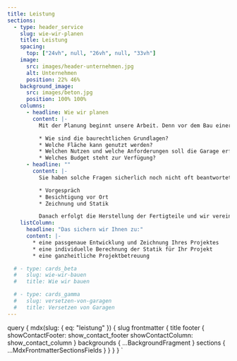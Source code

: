 ```yaml
---
title: Leistung
sections:
  - type: header_service
    slug: wie-wir-planen
    title: Leistung
    spacing:
      top: ["24vh", null, "26vh", null, "33vh"]
    image:
      src: images/header-unternehmen.jpg
      alt: Unternehmen
      position: 22% 46%
    background_image:
      src: images/beton.jpg
      position: 100% 100%
    columns:
      - headline: Wie wir planen
        content: |-
          Mit der Planung beginnt unsere Arbeit. Denn vor dem Bau einer Garage sind Fragen zu klären. **Zum Beispiel:**

          * Wie sind die baurechtlichen Grundlagen?
          * Welche Fläche kann genutzt werden?
          * Welchen Nutzen und welche Anforderungen soll die Garage erfüllen?
          * Welches Budget steht zur Verfügung?
      - headline: ""
        content: |-
          Sie haben solche Fragen sicherlich noch nicht oft beantwortet und tun sich vielleicht schwer. Wir beantworten diese Fragen jeden Tag. Hier unterstützen wir Sie also gerne, denn Ihre Wünsche geben die Richtung der Planung vor. Ihr persönlicher Zugewinn an Nutzen hat für uns oberste Priorität. Während der ganzen Bauzeit haben Sie feste Ansprechpartner, die Sie durch folgende **Phasen** begleiten:

          * Vorgespräch
          * Besichtigung vor Ort
          * Zeichnung und Statik

          Danach erfolgt die Herstellung der Fertigteile und wir vereinbaren einen Termin für den Aufbau. Sie können sich dann bereits auf Ihre neue Garage freuen und den neu gewonnen Platz verplanen.
    listColumn:
      headline: "Das sichern wir Ihnen zu:"
      content: |-
        * eine passgenaue Entwicklung und Zeichnung Ihres Projektes
        * eine individuelle Berechnung der Statik für Ihr Projekt
        * eine ganzheitliche Projektbetreuung

  # - type: cards_beta
  #   slug: wie-wir-bauen
  #   title: Wie wir bauen

  # - type: cards_gamma
  #   slug: versetzen-von-garagen
  #   title: Versetzen von Garagen
---
```



  query {
    mdx(slug: { eq: "leistung" }) {
      slug
      frontmatter {
        title
        footer {
          showContactFooter: show_contact_footer
          showContactColumn: show_contact_column
        }
        backgrounds {
          ...BackgroundFragment
        }
        sections {
          ...MdxFrontmatterSectionsFields
        }
      }
    }
  }
`
